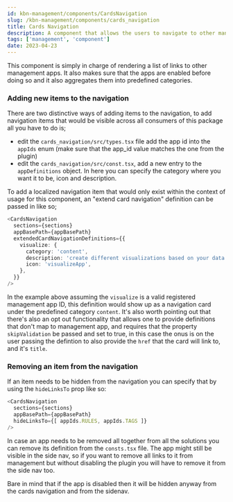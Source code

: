 ```yaml
---
id: kbn-management/components/CardsNavigation
slug: /kbn-management/components/cards_navigation
title: Cards Navigation
description: A component that allows the users to navigate to other management apps
tags: ['management', 'component']
date: 2023-04-23
---
```


This component is simply in charge of rendering a list of links to other management apps. It also
makes sure that the apps are enabled before doing so and it also aggregates them into predefined
categories.

### Adding new items to the navigation

There are two distinctive ways of adding items to the navigation, to add navigation items that would be visible across all consumers of this package
all you have to do is;

* edit the `cards_navigation/src/types.tsx` file add the app id into the `appIds` enum (make sure that the app_id value matches the one from the plugin)
* edit the `cards_navigation/src/const.tsx`, add a new entry to the `appDefinitions` object. In here you can specify the category where you want it to be, icon and description.

To add a localized navigation item that would only exist within the context of usage for this component, an "extend card navigation" definition can be passed in like so; 

```typescript
<CardsNavigation
  sections={sections}
  appBasePath={appBasePath}
  extendedCardNavigationDefinitions={{
    visualize: {
      category: 'content',
      description: 'create different visualizations based on your data.'
      icon: 'visualizeApp',
    },
  }}
/>
```

In the example above assuming the `visualize` is a valid registered management app ID, this definition would show up as a navigation card under the predefined category `content`. It's also worth pointing out that there's also 
an opt out functionality that allows one to provide definitions that don't map to management app, and requires that the property `skipValidation` be passed and set to true, in this case the onus is on the 
user passing the defintion to also provide the `href` that the card will link to, and it's `title`.

### Removing an item from the navigation

If an item needs to be hidden from the navigation you can specify that by using the `hideLinksTo` prop like so:

```typescript
<CardsNavigation
  sections={sections}
  appBasePath={appBasePath}
  hideLinksTo={[ appIds.RULES, appIds.TAGS ]}
/>

```

In case an app needs to be removed all together from all the solutions you can remove its
definition from the `consts.tsx` file. The app might still be visible in the side nav, so if you
want to remove all links to it from management but without disabling the plugin you will have
to remove it from the side nav too.

Bare in mind that if the app is disabled then it will be hidden anyway from the cards navigation
and from the sidenav.